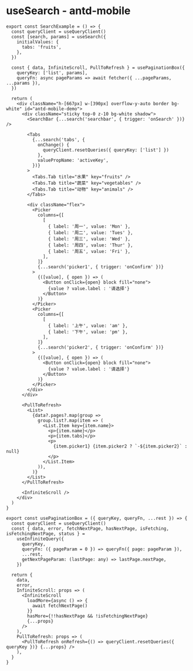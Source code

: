 
# useSearch - antd-mobile

<SearchExample />

```tsx
export const SearchExample = () => {
  const queryClient = useQueryClient()
  const [search, params] = useSearch({
    initialValues: {
      tabs: 'fruits',
    },
  })

  const { data, InfiniteScroll, PullToRefresh } = usePaginationBox({
    queryKey: ['list', params],
    queryFn: async pageParams => await fetcher({ ...pageParams, ...params }),
  })

  return (
    <div className="h-[667px] w-[390px] overflow-y-auto border bg-white" id="antd-mobile-demo">
      <div className="sticky top-0 z-10 bg-white shadow">
        <SearchBar {...search('searchbar', { trigger: 'onSearch' })} />

        <Tabs
          {...search('tabs', {
            onChange() {
              queryClient.resetQueries({ queryKey: ['list'] })
            },
            valuePropName: 'activeKey',
          })}
        >
          <Tabs.Tab title="水果" key="fruits" />
          <Tabs.Tab title="蔬菜" key="vegetables" />
          <Tabs.Tab title="动物" key="animals" />
        </Tabs>

        <div className="flex">
          <Picker
            columns={[
              [
                { label: '周一', value: 'Mon' },
                { label: '周二', value: 'Tues' },
                { label: '周三', value: 'Wed' },
                { label: '周四', value: 'Thur' },
                { label: '周五', value: 'Fri' },
              ],
            ]}
            {...search('picker1', { trigger: 'onConfirm' })}
          >
            {([value], { open }) => (
              <Button onClick={open} block fill="none">
                {value ? value.label : '请选择'}
              </Button>
            )}
          </Picker>
          <Picker
            columns={[
              [
                { label: '上午', value: 'am' },
                { label: '下午', value: 'pm' },
              ],
            ]}
            {...search('picker2', { trigger: 'onConfirm' })}
          >
            {([value], { open }) => (
              <Button onClick={open} block fill="none">
                {value ? value.label : '请选择'}
              </Button>
            )}
          </Picker>
        </div>
      </div>

      <PullToRefresh>
        <List>
          {data?.pages?.map(group =>
            group.list?.map(item => (
              <List.Item key={item.name}>
                <p>{item.name}</p>
                <p>{item.tabs}</p>
                <p>
                  {item.picker1} {item.picker2 ? `-${item.picker2}` : null}
                </p>
              </List.Item>
            )),
          )}
        </List>
      </PullToRefresh>

      <InfiniteScroll />
    </div>
  )
}

export const usePaginationBox = ({ queryKey, queryFn, ...rest }) => {
  const queryClient = useQueryClient()
  const { data, error, fetchNextPage, hasNextPage, isFetching, isFetchingNextPage, status } =
    useInfiniteQuery({
      queryKey,
      queryFn: ({ pageParam = 0 }) => queryFn({ page: pageParam }),
      ...rest,
      getNextPageParam: (lastPage: any) => lastPage.nextPage,
    })

  return {
    data,
    error,
    InfiniteScroll: props => (
      <InfiniteScroll
        loadMore={async () => {
          await fetchNextPage()
        }}
        hasMore={!!hasNextPage && !isFetchingNextPage}
        {...props}
      />
    ),
    PullToRefresh: props => (
      <PullToRefresh onRefresh={() => queryClient.resetQueries({ queryKey })} {...props} />
    ),
  }
}
```
